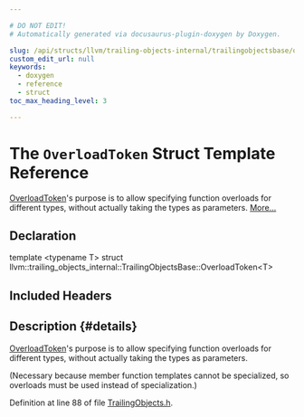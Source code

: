 ```yaml
---

# DO NOT EDIT!
# Automatically generated via docusaurus-plugin-doxygen by Doxygen.

slug: /api/structs/llvm/trailing-objects-internal/trailingobjectsbase/overloadtoken
custom_edit_url: null
keywords:
  - doxygen
  - reference
  - struct
toc_max_heading_level: 3

---
```





# The `OverloadToken` Struct Template Reference

<DoxygenPage pluginConfig={pluginConfig}>

<a href="/docs/api/structs/llvm/trailing-objects-internal/trailingobjectsbase/overloadtoken">OverloadToken</a>&#39;s purpose is to allow specifying function overloads for different types, without actually taking the types as parameters. <a href="#details">More...</a>

## Declaration

<CodeBlock>template &lt;typename T&gt;
struct llvm::trailing_objects_internal::TrailingObjectsBase::OverloadToken&lt;T&gt;</CodeBlock>

## Included Headers

<IncludesList>
<IncludesListItem
  filePath="llvm/Support/TrailingObjects.h"
  permalink="/docs/api/files/include/include/llvm/include/llvm/support/trailingobjects-h"
  isLocal="true" />
</IncludesList>

## Description {#details}

<a href="/docs/api/structs/llvm/trailing-objects-internal/trailingobjectsbase/overloadtoken">OverloadToken</a>&#39;s purpose is to allow specifying function overloads for different types, without actually taking the types as parameters.

(Necessary because member function templates cannot be specialized, so overloads must be used instead of specialization.)

Definition at line 88 of file <a href="/docs/api/files/include/include/llvm/include/llvm/support/trailingobjects-h">TrailingObjects.h</a>.

</DoxygenPage>
